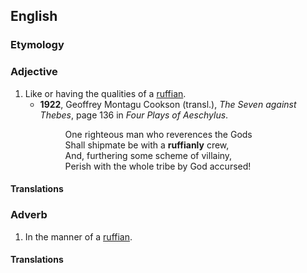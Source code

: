 ==English==

===Etymology===
{{suffix|ruffian|ly|lang=en}}

===Adjective===
{{en-adj}}

# Like or having the qualities of a [[ruffian]].
#* '''1922''', Geoffrey Montagu Cookson (transl.), ''The Seven against Thebes'', page 136 in ''Four Plays of Aeschylus''.
#*: One righteous man who reverences the Gods<br />Shall shipmate be with a '''ruffianly''' crew,<br />And, furthering some scheme of villainy,<br />Perish with the whole tribe by God accursed!

====Translations====
{{trans-top|like or having the qualities of a ruffian}}
{{trans-mid}}
{{trans-bottom}}

===Adverb===
{{en-adv}}

# In the manner of a [[ruffian]].

====Translations====
{{trans-top|in the manner of a ruffian}}
{{trans-mid}}
{{trans-bottom}}